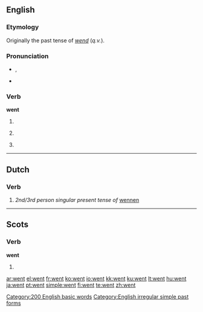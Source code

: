 ==English==

{{rank|every|think|life|131|went|back|under|same}}

===Etymology===
Originally the past tense of ''[[wend]]'' (''q.v.'').

===Pronunciation===
* {{IPA|/wεnt/}}, {{SAMPA|/wEnt/}}
*{{audio|en-us-went.ogg|Audio (US)}}
*:{{rhymes|ɛnt}}

===Verb===
'''went'''

# {{simple past of|[[go]]}}
# {{nonstandard}} {{past participle of|[[go]]}}
# {{archaic}} {{past of|[[wend]]}}

[[Category:200 English basic words]]
[[Category:English irregular simple past forms]]

----

==Dutch==

===Verb===
{{infl|nl|verb form}}

# ''2nd/3rd person singular present tense of'' [[wennen]]

----

==Scots==

===Verb===
'''went'''

# {{simple past of|tae [[gan#Scots|gan]]|lang=Scots}}

[[ar:went]]
[[el:went]]
[[fr:went]]
[[ko:went]]
[[io:went]]
[[kk:went]]
[[ku:went]]
[[lt:went]]
[[hu:went]]
[[ja:went]]
[[pt:went]]
[[simple:went]]
[[fi:went]]
[[te:went]]
[[zh:went]]